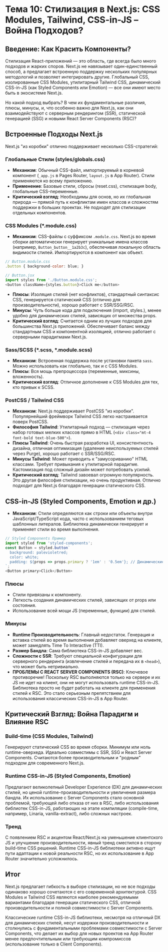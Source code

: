# Тема 10: Стилизация в Next.js: CSS Modules, Tailwind, CSS-in-JS – Война Подходов?

## Введение: Как Красить Компоненты?

Стилизация React-приложений — это область, где всегда было много подходов и жарких споров. Next.js не навязывает один-единственный способ, а предлагает встроенную поддержку нескольких популярных методологий и позволяет интегрировать другие. Глобальный CSS, изолированные CSS Modules, утилитарный Tailwind CSS, динамический CSS-in-JS (как Styled Components или Emotion) — все они имеют место быть в экосистеме Next.js.

Но какой подход выбрать? В чем их фундаментальные различия, плюсы, минусы, и, что особенно важно для Next.js, как они взаимодействуют с серверным рендерингом (SSR), статической генерацией (SSG) и новыми React Server Components (RSC)?

## Встроенные Подходы Next.js

Next.js "из коробки" отлично поддерживает несколько CSS-стратегий:

### Глобальные Стили (styles/globals.css)

- **Механизм**: Обычный CSS-файл, импортируемый в корневой компонент (`_app.js` в Pages Router, `layout.js` в App Router). Стили применяются ко всему приложению.
- **Применение**: Базовые стили, сбросы (reset.css), стилизация body, глобальные CSS-переменные.
- **Критический взгляд**: Необходимы для основ, но их глобальная природа — прямой путь к конфликтам имен классов и сложностям поддержки в больших проектах. Не подходят для стилизации отдельных компонентов.

### CSS Modules (*.module.css)

- **Механизм**: CSS-файлы с суффиксом `.module.css`. Next.js во время сборки автоматически генерирует уникальные имена классов (например, `Button_button__1a2b3c`), обеспечивая локальную область видимости стилей. Импортируются в компонент как объект.

```javascript
// Button.module.css
.button { background-color: blue; }

// Button.jsx
import styles from './Button.module.css';
<button className={styles.button}>Click me</button>
```

- **Плюсы**: Изоляция стилей (нет конфликтов), стандартный синтаксис CSS, генерируется статический CSS (отлично для производительности), хорошо работает с SSR/SSG/RSC.
- **Минусы**: Чуть больше кода для подключения (import, styles.), менее удобно для динамических стилей, зависящих от множества props.
- **Критический взгляд**: Считается одним из лучших подходов для большинства Next.js приложений. Обеспечивает баланс между стандартным CSS и компонентной изоляцией, отлично работает с серверными парадигмами Next.js.

### Sass/SCSS (*.scss, *.module.scss)

- **Механизм**: Встроенная поддержка после установки пакета `sass`. Можно использовать как глобально, так и с CSS Modules.
- **Плюсы**: Вся мощь препроцессора (переменные, миксины, вложенность).
- **Критический взгляд**: Отличное дополнение к CSS Modules для тех, кто привык к SCSS.

### PostCSS / Tailwind CSS

- **Механизм**: Next.js поддерживает PostCSS "из коробки". Популярнейший фреймворк Tailwind CSS легко настраивается поверх PostCSS.
- **Философия Tailwind**: Утилитарный подход — стилизация через набор готовых мелких классов прямо в HTML (`<div class="mt-4 font-bold text-blue-500">`).
- **Плюсы Tailwind**: Очень быстрая разработка UI, консистентность дизайна, отличная оптимизация (удаление неиспользуемых стилей через Purge), хорошо работает с SSR/SSG/RSC.
- **Минусы Tailwind**: Может приводить к "замусориванию" HTML классами. Требует привыкания к утилитарной парадигме. Кастомизация под сложный дизайн может потребовать усилий.
- **Критический взгляд**: Tailwind завоевал огромную популярность. Это другая философия стилизации, но очень продуктивная. Отлично подходит для Next.js благодаря генерации статического CSS.

## CSS-in-JS (Styled Components, Emotion и др.)

- **Механизм**: Стили определяются как строки или объекты внутри JavaScript/TypeScript кода, часто с использованием теговых шаблонных литералов. Библиотека динамически генерирует и применяет стили во время выполнения.

```javascript
// Styled Components Пример
import styled from 'styled-components';
const Button = styled.button`
  background: palevioletred;
  color: white;
  padding: ${props => props.primary ? '1em' : '0.5em'}; // Динамические стили!
`;
<Button primary>Click</Button>
```

### Плюсы
- Стили привязаны к компоненту.
- Легкость создания динамических стилей, зависящих от props или состояния.
- Использование всей мощи JS (переменные, функции) для стилей.

### Минусы
- **Runtime Производительность**: Главный недостаток. Генерация и вставка стилей во время выполнения добавляет оверхед на клиенте, может замедлять Time To Interactive (TTI).
- **Размер Бандла**: Сама библиотека CSS-in-JS добавляет вес.
- **Сложности с SSR**: Требуют специальной конфигурации для серверного рендеринга (извлечение стилей и передача их в `<head>`), что может быть нетривиально.
- **ПРОБЛЕМЫ С REACT SERVER COMPONENTS (RSC)**: Ключевое противоречие! Поскольку RSC выполняются только на сервере и их JS не идет на клиент, они не могут использовать runtime CSS-in-JS. Библиотека просто не будет работать на клиенте для применения стилей к RSC. Это стало серьезным препятствием для использования классических CSS-in-JS в App Router.

## Критический Взгляд: Война Парадигм и Влияние RSC

### Build-time (CSS Modules, Tailwind)
Генерируют статический CSS во время сборки. Минимум или ноль runtime-оверхеда. Идеально совместимы с SSR, SSG и React Server Components. Считаются более производительным и "родным" подходом для современного Next.js.

### Runtime CSS-in-JS (Styled Components, Emotion)
Предлагают великолепный Developer Experience (DX) для динамических стилей, но ценой runtime-производительности и увеличения размера бандла. Их использование с Server Components стало основной проблемой, требующей либо отказа от них в RSC, либо использования библиотек CSS-in-JS, работающих на этапе компиляции (compile-time, например, Linaria, vanilla-extract), либо сложных настроек.

### Тренд
С появлением RSC и акцентом React/Next.js на уменьшение клиентского JS и улучшение производительности, явный тренд сместился в сторону build-time CSS решений. Runtime CSS-in-JS библиотеки активно ищут пути адаптации к новой реальности RSC, но их использование в App Router значительно усложнилось.

## Итог

Next.js предлагает гибкость в выборе стилизации, но не все подходы одинаково хорошо сочетаются с его современной архитектурой. CSS Modules и Tailwind CSS являются наиболее рекомендуемыми вариантами благодаря генерации статического CSS, отличной производительности и полной совместимости с Server Components.

Классические runtime CSS-in-JS библиотеки, несмотря на отличный DX для динамических стилей, несут издержки производительности и столкнулись с фундаментальными проблемами совместимости с Server Components, что делает их выбор для новых проектов на App Router менее предпочтительным или требующим компромиссов (использование только в Client Components).
